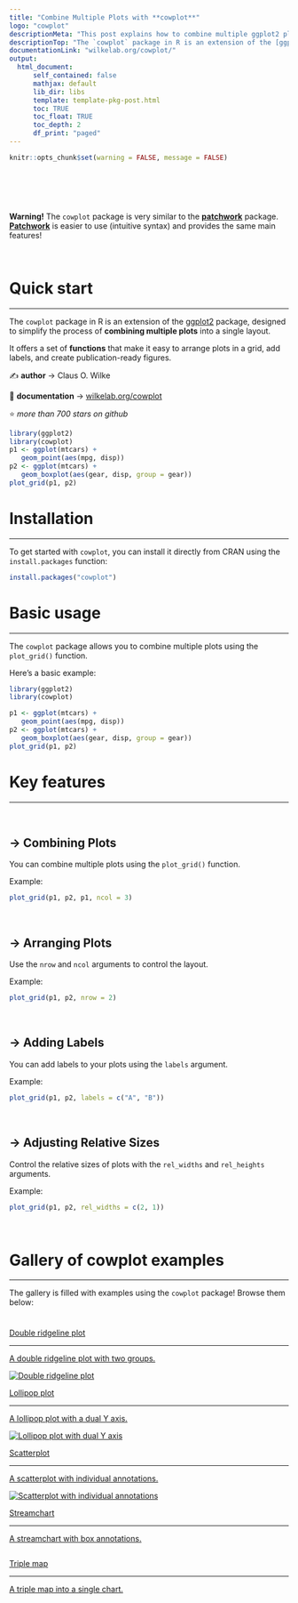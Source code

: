 ```yaml
---
title: "Combine Multiple Plots with **cowplot**"
logo: "cowplot"
descriptionMeta: "This post explains how to combine multiple ggplot2 plots into a single layout using the cowplot package. It provides several reproducible examples with explanation and R code."
descriptionTop: "The `cowplot` package in R is an extension of the [ggplot2](https://r-graph-gallery.com/ggplot2-package.html) package, designed to simplify the process of **combining multiple plots** into a single layout.<br/>This post showcases the **key features** of `cowplot` and provides a set of **graph examples** using the package."
documentationLink: "wilkelab.org/cowplot/"
output:
  html_document:
      self_contained: false    
      mathjax: default
      lib_dir: libs
      template: template-pkg-post.html
      toc: TRUE
      toc_float: TRUE
      toc_depth: 2
      df_print: "paged"
---
```


```r
knitr::opts_chunk$set(warning = FALSE, message = FALSE)
```

<div class="container">

<br>

<div class = "alert alert-warning" style="padding-top: 30px;">
   **Warning!** The `cowplot` package is very similar to the [**patchwork**](patchwork.html) package. [**Patchwork**](patchwork.html) is easier to use (intuitive syntax) and provides the same main features!
</div>

<br>

# Quick start
***
The `cowplot` package in R is an extension of the [ggplot2](https://r-graph-gallery.com/ggplot2-package.html) package, designed to simplify the process of **combining multiple plots** into a single layout.

<div class = "row">

<div class = "col-md-5  col-sm-12 align-self-center">

It offers a set of **functions** that make it easy to arrange plots in a grid, add labels, and create publication-ready figures.

✍️ **author** &rarr; Claus O. Wilke

📘 **documentation** &rarr; [wilkelab.org/cowplot](https://wilkelab.org/cowplot/)

⭐️ *more than 700 stars on github*
</div>

<div class = "col-md-7  col-sm-12">
```r
library(ggplot2)
library(cowplot)
p1 <- ggplot(mtcars) +
   geom_point(aes(mpg, disp))
p2 <- ggplot(mtcars) +
   geom_boxplot(aes(gear, disp, group = gear))
plot_grid(p1, p2)
```
</div>
</div>

# Installation
***
To get started with `cowplot`, you can install it directly from CRAN using the `install.packages` function:

```r
install.packages("cowplot")
```

# Basic usage 
***

The `cowplot` package allows you to combine multiple plots using the `plot_grid()` function.

Here's a basic example:

```r
library(ggplot2)
library(cowplot)

p1 <- ggplot(mtcars) +
   geom_point(aes(mpg, disp))
p2 <- ggplot(mtcars) +
   geom_boxplot(aes(gear, disp, group = gear))
plot_grid(p1, p2)
```

# Key features
***

<br>

## &rarr; Combining Plots
You can combine multiple plots using the `plot_grid()` function.

Example:

```r
plot_grid(p1, p2, p1, ncol = 3)
```

<br>

## &rarr; Arranging Plots
Use the `nrow` and `ncol` arguments to control the layout.

Example:

```r
plot_grid(p1, p2, nrow = 2)
```

<br>

## &rarr; Adding Labels
You can add labels to your plots using the `labels` argument.

Example:

```r
plot_grid(p1, p2, labels = c("A", "B"))
```

<br>

## &rarr; Adjusting Relative Sizes
Control the relative sizes of plots with the `rel_widths` and `rel_heights` arguments.

Example:

```r
plot_grid(p1, p2, rel_widths = c(2, 1))
```

<br>

# Gallery of cowplot examples
***

The gallery is filled with examples using the `cowplot` package! Browse them below:

<section class=bg id=portfolio style=padding-top:10px> <div class=container> <div class=row id=portfolio-items> <div class="portfolio-item col-sm-6 col-md-4"><a class=portfolio-link href=../web-double-ridgeline-plot.html> <div class=portfolio-hover> <div class=portfolio-hover-content> <p>Double ridgeline plot <hr> <p class=explanation_portfolio>A double ridgeline plot with two groups. </div> </div><img alt="Double ridgeline plot" class="img-fluid imgOfPortfolio" src=../img/graph/web-double-ridgeline-plot.png> </a></div> <div class="portfolio-item col-sm-6 col-md-8"><a class=portfolio-link href=../web-lollipop-plot-with-R-the-office.html> <div class=portfolio-hover> <div class=portfolio-hover-content> <p>Lollipop plot <hr> <p class=explanation_portfolio>A lollipop plot with a dual Y axis. </div> </div><img alt="Lollipop plot with dual Y axis" class="img-fluid imgOfPortfolio" src=../img/fromTheWeb/web-lollipop-plot-with-R-the-office.png> </a></div> <div class="portfolio-item col-sm-6 col-md-6"><a class=portfolio-link href=../web-scatterplot-corruption-and-human-development.html> <div class=portfolio-hover> <div class=portfolio-hover-content> <p>Scatterplot <hr> <p class=explanation_portfolio>A scatterplot with individual annotations. </div> </div><img alt="Scatterplot with individual annotations" class="img-fluid imgOfPortfolio" src=../img/fromTheWeb/web-scatterplot-corruption-and-human-development-square.png> </a></div> <div class="portfolio-item col-sm-6 col-md-6"> <div class=portfolio-item><a class=portfolio-link href=../web-streamchart-with-ggstream.html> <div class=portfolio-hover> <div class=portfolio-hover-content> <p>Streamchart <hr> <p class=explanation_portfolio>A streamchart with box annotations. </div> </div><img alt="" class="img-fluid imgOfPortfolio" src=../img/fromTheWeb/web-streamchart-with-ggstream-square.png> </a></div> <div class="portfolio-item col-sm-6 col-md-10"> <div class=portfolio-item><a class=portfolio-link href=../web-triple-map-into-a-single-chart.html> <div class=portfolio-hover> <div class=portfolio-hover-content> <p>Triple map <hr> <p class=explanation_portfolio>A triple map into a single chart. </div> </div><img alt="" class="img-fluid imgOfPortfolio" src=../img/graph/web-triple-map-into-a-single-chart.png> </a></div> </div> </div> </div> </section>

<!-- Close container -->
</div>